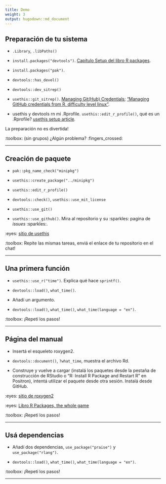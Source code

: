 ```yaml
---
title: Demo
weight: 3
output: hugodown::md_document
---
```


## Preparación de tu sistema

* `.Library`, `.libPaths()`

* `install.packages("devtools")`. [Capítulo Setup del libro R packages](https://r-pkgs.org/setup.html).

* `install.packages("pak")`.

* `devtools::has_devel()`

* `devtools::dev_sitrep()`

* `usethis::git_sitrep()`. [Managing Git(Hub) Credentials](https://usethis.r-lib.org/articles/git-credentials.html); ["Managing GitHub credentials from R, difficulty level linux"](https://blog.djnavarro.net/posts/2021-08-08_git-credential-helpers/).

* usethis y devtools rn mi .Rprofile. `usethis::edit_r_profile()`, qué es un .Rprofile? [usethis setup article](https://usethis.r-lib.org/articles/articles/usethis-setup.html).

La preparación no es divertida!

:toolbox: (sin grupos) ¿Algún problema? :fingers_crossed:

---

## Creación de paquete

* `pak::pkg_name_check("minipkg")`

* `usethis::create_package("../minipkg")`

* `usethis::edit_r_profile()`

* `devtools::check()`, `usethis::use_mit_license` 

* `usethis::use_git()`

* `usethis::use_github()`. Mira al repositorio y su :sparkles: pagina de _issues_ :sparkles:.

:eyes: [sitio de usethis](https://usethis.r-lib.org/)

:toolbox: Repite las mismas tareas, enviá el enlace de tu repositorio en el chat!

---

## Una primera función

* `usethis::use_r("time")`. Explica qué hace `sprintf()`.

* `devtools::load()`, `what_time()`.

* Añadí un argumento.

* `devtools::load()`, `what_time()`, `what_time(language = "en")`.

:toolbox: ¡Repetí los pasos!

---

## Página del manual

- Insertá el esqueleto roxygen2.

- `devtools::document()`, `?what_time`, muestra el archivo Rd.

- Construye y vuelve a cargar (instalá los paquetes desde la pestaña de construcción de RStudio o "R: Install R Package and Restart R" en Positron), intentá utilizar el paquete desde otra sesión. Instalá desde GitHub.

:eyes: [sitio de roxygen2](https://roxygen2.r-lib.org/)

:eyes: [Libro R Packages, the whole game](https://r-pkgs.org/whole-game.html)

:toolbox: ¡Repetí los pasos!

---

## Usá dependencias

* Añadí dos dependencias, `use_package("praise")` y `use_package("rlang")`.

* `devtools::load()`, `what_time()`, `what_time(language = "en")`.

:toolbox: ¡Repetí los pasos!

---

